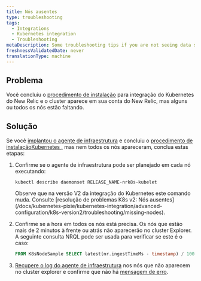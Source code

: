 ```yaml
---
title: Nós ausentes
type: troubleshooting
tags:
  - Integrations
  - Kubernetes integration
  - Troubleshooting
metaDescription: Some troubleshooting tips if you are not seeing data show up for your New Relic's Kubernetes integration.
freshnessValidatedDate: never
translationType: machine
---
```


## Problema

Você concluiu o [procedimento de instalação](/install/kubernetes/) para integração do Kubernetes do New Relic e o cluster aparece em sua conta do New Relic, mas alguns ou todos os nós estão faltando.

## Solução

Se você [implantou o agente de infraestrutura](#install) e concluiu o [procedimento de instalaçãoKubernetes ,](/install/kubernetes/) mas nem todos os nós apareceram, conclua estas etapas:

1. Confirme se o agente de infraestrutura pode ser planejado em cada nó executando:

   ```shell
   kubectl describe daemonset RELEASE_NAME-nrk8s-kubelet
   ```

   <Callout variant="caution">
     Observe que na versão V2 da integração do Kubernetes este comando muda. Consulte [resolução de problemas K8s v2: Nós ausentes](/docs/kubernetes-pixie/kubernetes-integration/advanced-configuration/k8s-version2/troubleshooting/missing-nodes).
   </Callout>

2. Confirme se a hora em todos os nós está precisa. Os nós que estão mais de 2 minutos à frente ou atrás não aparecerão no cluster Explorer. A seguinte consulta NRQL pode ser usada para verificar se este é o caso:

   ```sql
   FROM K8sNodeSample SELECT latest(nr.ingestTimeMs - timestamp) / 1000 AS 'Clock offset seconds' FACET nodeName LIMIT max SINCE 1 DAY AGO
   ```

3. [Recupere o log do agente de infraestrutura](/docs/kubernetes-pixie/kubernetes-integration/advanced-configuration/get-logs-version/) nos nós que não aparecem no cluster explorer e confirme que não há [mensagem de erro](/docs/kubernetes-pixie/kubernetes-integration/troubleshooting/common-error-messages/error-messages).

